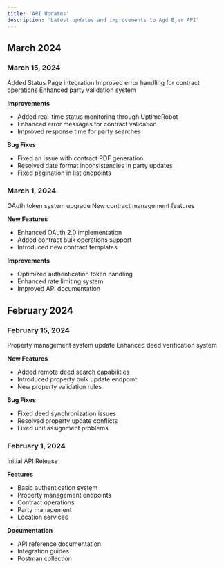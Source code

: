 ```yaml
---
title: 'API Updates'
description: 'Latest updates and improvements to Agd Ejar API'
---
```


## March 2024

### March 15, 2024
<Check>Added Status Page integration</Check>
<Check>Improved error handling for contract operations</Check>
<Check>Enhanced party validation system</Check>

**Improvements**
- Added real-time status monitoring through UptimeRobot
- Enhanced error messages for contract validation
- Improved response time for party searches

**Bug Fixes**
- Fixed an issue with contract PDF generation
- Resolved date format inconsistencies in party updates
- Fixed pagination in list endpoints

### March 1, 2024
<Check>OAuth token system upgrade</Check>
<Check>New contract management features</Check>

**New Features**
- Enhanced OAuth 2.0 implementation
- Added contract bulk operations support
- Introduced new contract templates

**Improvements**
- Optimized authentication token handling
- Enhanced rate limiting system
- Improved API documentation

## February 2024

### February 15, 2024
<Check>Property management system update</Check>
<Check>Enhanced deed verification system</Check>

**New Features**
- Added remote deed search capabilities
- Introduced property bulk update endpoint
- New property validation rules

**Bug Fixes**
- Fixed deed synchronization issues
- Resolved property update conflicts
- Fixed unit assignment problems

### February 1, 2024
<Check>Initial API Release</Check>

**Features**
- Basic authentication system
- Property management endpoints
- Contract operations
- Party management
- Location services

**Documentation**
- API reference documentation
- Integration guides
- Postman collection 